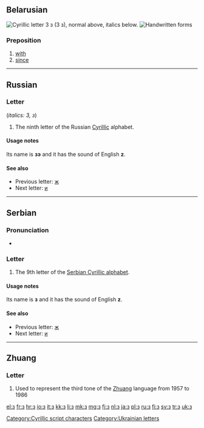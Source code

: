 {{Cyrillic character info|hex=437|name=CYRILLIC SMALL LETTER ZE}}
{{also|э|є|З|3|ဒ|ع}}
==Belarusian==
[[File:Cyrillic Z.png|thumb|right|Cyrillic letter '''З з'''<br/>
(''З з''), normal above, italics below.]]
[[File:09-Russian alphabet-З з.svg|thumb|Handwritten forms]]
===Preposition===
{{infl|be|preposition|sc=Cyrl|tr=z}}

# [[with]]
# [[since]]

----

==Russian==

===Letter===
{{infl|ru|letter|lower case||upper case|З}} (''italics: З, з'')

# The ninth letter of the Russian [[Cyrillic]] alphabet.

====Usage notes====
Its name is '''зэ''' {{IPAchar|(zɛ)}} and it has the sound of English '''z'''.

====See also====
* Previous letter: [[ж#Russian|ж]]
* Next letter: [[и#Russian|и]]

----

==Serbian==

===Pronunciation===
* {{qualifier|phoneme}} {{IPA|/z/|lang=sr}}

===Letter===
{{infl|sr|letter|lower case||upper case|З}}

# The 9th letter of the [[Serbian Cyrillic alphabet]].

====Usage notes====
Its name is '''з''' {{IPAchar|(zɛ)}} and it has the sound of English '''z'''.

====See also====
* Previous letter: [[ж#Serbian|ж]]
* Next letter: [[и#Serbian|и]]

----

==Zhuang==

===Letter===
{{infl|za|letter}}

# Used to represent the third tone of the [[Zhuang]] language from 1957 to 1986

[[Category:Cyrillic script characters]]
[[Category:Ukrainian letters]]

[[el:з]]
[[fr:з]]
[[hr:з]]
[[io:з]]
[[it:з]]
[[kk:з]]
[[li:з]]
[[mk:з]]
[[mg:з]]
[[fj:з]]
[[nl:з]]
[[ja:з]]
[[pl:з]]
[[ru:з]]
[[fi:з]]
[[sv:з]]
[[tr:з]]
[[uk:з]]